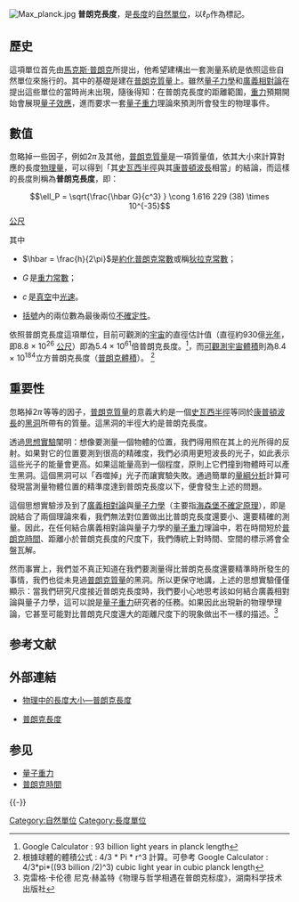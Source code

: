 [[File:Max_planck.jpg|right]]
'''普朗克長度'''，是[[長度|長度]]的[[自然單位|自然單位]]，以<math>\ell_P</math>作為標記。

== 歷史 ==
這項單位首先由[[馬克斯·普朗克|馬克斯·普朗克]]所提出，他希望建構出一套測量系統是依照這些自然單位來施行的。其中的基礎是建在[[普朗克質量|普朗克質量]]上。雖然[[量子力學|量子力學]]和[[廣義相對論|廣義相對論]]在提出這些單位的當時尚未出現，隨後得知：在普朗克長度的距離範圍，[[重力|重力]]預期開始會展現[[量子力學|量子效應]]，進而要求一套[[量子重力|量子重力]]理論來預測所會發生的物理事件。

== 數值 ==
忽略掉一些因子，例如<math>2 \pi \,</math>及其他，[[普朗克質量|普朗克質量]]是一項質量值，依其大小來計算對應的長度[[物理量|物理量]]，可以得到「其[[史瓦西半徑|史瓦西半徑]]與其[[康普頓波長|康普頓波長]]相當」的結論，而這樣的長度則稱為'''普朗克長度'''，即：
:<math> \ell_P = \sqrt{\frac{\hbar G}{c^3} } \cong 1.616 229 (38) \times 10^{-35}</math>[[公尺|公尺]]

其中
* <math>\hbar = \frac{h}{2\pi}</math>是[[約化普朗克常數|約化普朗克常數]]或稱[[狄拉克常數|狄拉克常數]]；

* <math>G\,</math>是[[重力常數|重力常數]]；

* <math>c\,</math>是[[真空|真空]]中[[光速|光速]]。

* [[括號|括號]]內的兩位數為最後兩位[[不确定性原理|不確定性]]。

依照普朗克長度這項單位，目前可觀測的[[宇宙|宇宙]]的直徑估計值（直徑約930億[[光年|光年]]，即8.8 × 10<sup>26</sup> [[公尺|公尺]]）即為5.4 × 10<sup>61</sup>倍普朗克長度。<ref>Google Calculator : 93 billion light years in planck length </ref>，而[[可觀測宇宙|可觀測宇宙]][[體積|體積]]則為8.4 × 10<sup>184</sup>立方普朗克長度（[[普朗克體積|普朗克體積]]）。 <ref>根據球體的體積公式 : 4/3 * Pi * r^3 計算。可參考 Google Calculator : 4/3*pi*((93 billion /2)^3) cubic light year in cubic planck length </ref>

== 重要性 ==
忽略掉<math>2 \pi \,</math>等等的因子，[[普朗克質量|普朗克質量]]的意義大約是一個[[史瓦西半徑|史瓦西半徑]]等同於[[康普頓波長|康普頓波長]]的[[黑洞|黑洞]]所帶有的質量。這黑洞的半徑大約是普朗克長度。

透過[[思想實驗|思想實驗]]闡明：想像要測量一個物體的位置，我們得用照在其上的光所得的反射。如果對它的位置要測到很高的精確度，我們必須用更短波長的光子，如此表示這些光子的能量會更高。如果這能量高到一個程度，原則上它們撞到物體時可以產生黑洞。這個黑洞可以「吞噬掉」光子而讓實驗失敗。通過簡單的[[量綱分析|量綱分析]]計算可發現當測量物體位置的精準度達到普朗克長度以下，便會發生上述的問題。

這個思想實驗涉及到了[[廣義相對論|廣義相對論]]與[[量子力學|量子力學]]（主要指[[沃納·海森堡|海森堡]][[不確定原理|不確定原理]]），即是說結合了兩個理論來看，我們無法對位置做出比普朗克長度還要小、還要精確的測量。因此，在任何結合廣義相對論與量子力學的[[量子重力|量子重力]]理論中，若在時間短於[[普朗克時間|普朗克時間]]、距離小於普朗克長度的尺度下，我們傳統上對時間、空間的標示將會全盤瓦解。

然而事實上，我們並不真正知道在我們要測量得比普朗克長度還要精準時所發生的事情，我們也從未見過[[普朗克質量|普朗克質量]]的黑洞。所以更保守地講，上述的思想實驗僅僅顯示：當我們研究尺度接近普朗克長度時，我們要小心地思考該如何結合廣義相對論與量子力學，這可以說是[[量子重力|量子重力]]研究者的任務。如果因此出現新的物理學理論，它甚至可能對比普朗克尺度還大的距離尺度下的現象做出不一樣的描述。<ref>克雷格·卡伦德 尼克·赫盖特《物理与哲学相遇在普朗克标度》，湖南科学技术出版社</ref>

== 参考文献 ==
{{Reflist}}

== 外部連結 ==
* {{en}}[https://web.archive.org/web/19961110050634/http://math.ucr.edu/home/baez/lengths.html#planck_length 物理中的長度大小—普朗克長度]
* {{en}}[http://math.ucr.edu/home/baez/planck/node2.html 普朗克長度] {{Wayback|url=http://math.ucr.edu/home/baez/planck/node2.html |date=20170701133804 }}

== 参见 ==
* [[量子重力|量子重力]]
* [[普朗克時間|普朗克時間]]

{{-}}
{{普朗克單位}}
{{Scientists whose names are used in physical constants}}

[[Category:自然單位|Category:自然單位]]
[[Category:長度單位|Category:長度單位]]